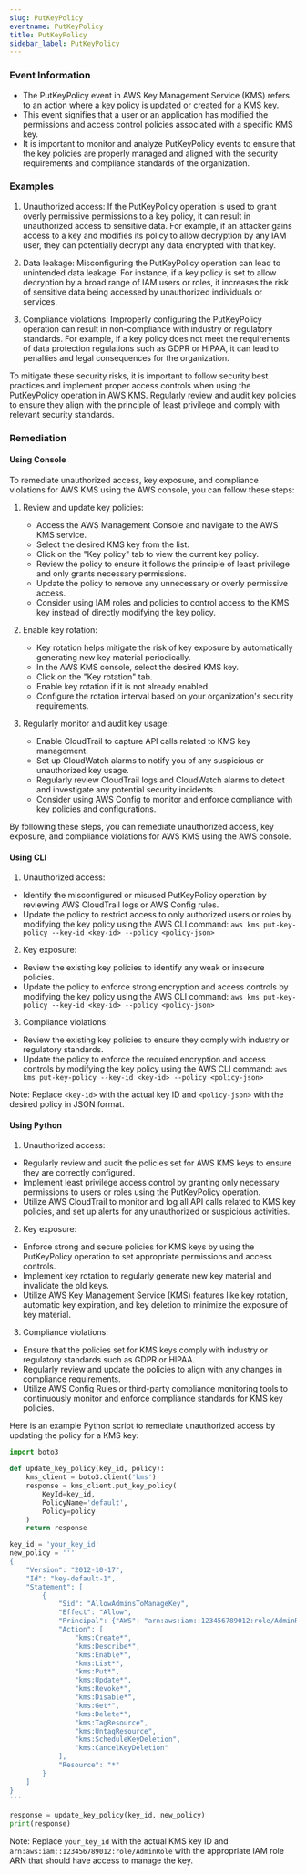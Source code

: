 ```yaml
--- 
slug: PutKeyPolicy
eventname: PutKeyPolicy
title: PutKeyPolicy
sidebar_label: PutKeyPolicy
---
```

                       
### Event Information

- The PutKeyPolicy event in AWS Key Management Service (KMS) refers to an action where a key policy is updated or created for a KMS key.
- This event signifies that a user or an application has modified the permissions and access control policies associated with a specific KMS key.
- It is important to monitor and analyze PutKeyPolicy events to ensure that the key policies are properly managed and aligned with the security requirements and compliance standards of the organization.


### Examples

1. Unauthorized access: If the PutKeyPolicy operation is used to grant overly permissive permissions to a key policy, it can result in unauthorized access to sensitive data. For example, if an attacker gains access to a key and modifies its policy to allow decryption by any IAM user, they can potentially decrypt any data encrypted with that key.

2. Data leakage: Misconfiguring the PutKeyPolicy operation can lead to unintended data leakage. For instance, if a key policy is set to allow decryption by a broad range of IAM users or roles, it increases the risk of sensitive data being accessed by unauthorized individuals or services.

3. Compliance violations: Improperly configuring the PutKeyPolicy operation can result in non-compliance with industry or regulatory standards. For example, if a key policy does not meet the requirements of data protection regulations such as GDPR or HIPAA, it can lead to penalties and legal consequences for the organization.

To mitigate these security risks, it is important to follow security best practices and implement proper access controls when using the PutKeyPolicy operation in AWS KMS. Regularly review and audit key policies to ensure they align with the principle of least privilege and comply with relevant security standards.

### Remediation

#### Using Console

To remediate unauthorized access, key exposure, and compliance violations for AWS KMS using the AWS console, you can follow these steps:

1. Review and update key policies: 
   - Access the AWS Management Console and navigate to the AWS KMS service.
   - Select the desired KMS key from the list.
   - Click on the "Key policy" tab to view the current key policy.
   - Review the policy to ensure it follows the principle of least privilege and only grants necessary permissions.
   - Update the policy to remove any unnecessary or overly permissive access.
   - Consider using IAM roles and policies to control access to the KMS key instead of directly modifying the key policy.

2. Enable key rotation:
   - Key rotation helps mitigate the risk of key exposure by automatically generating new key material periodically.
   - In the AWS KMS console, select the desired KMS key.
   - Click on the "Key rotation" tab.
   - Enable key rotation if it is not already enabled.
   - Configure the rotation interval based on your organization's security requirements.

3. Regularly monitor and audit key usage:
   - Enable CloudTrail to capture API calls related to KMS key management.
   - Set up CloudWatch alarms to notify you of any suspicious or unauthorized key usage.
   - Regularly review CloudTrail logs and CloudWatch alarms to detect and investigate any potential security incidents.
   - Consider using AWS Config to monitor and enforce compliance with key policies and configurations.

By following these steps, you can remediate unauthorized access, key exposure, and compliance violations for AWS KMS using the AWS console.

#### Using CLI

1. Unauthorized access:
- Identify the misconfigured or misused PutKeyPolicy operation by reviewing AWS CloudTrail logs or AWS Config rules.
- Update the policy to restrict access to only authorized users or roles by modifying the key policy using the AWS CLI command: `aws kms put-key-policy --key-id <key-id> --policy <policy-json>`

2. Key exposure:
- Review the existing key policies to identify any weak or insecure policies.
- Update the policy to enforce strong encryption and access controls by modifying the key policy using the AWS CLI command: `aws kms put-key-policy --key-id <key-id> --policy <policy-json>`

3. Compliance violations:
- Review the existing key policies to ensure they comply with industry or regulatory standards.
- Update the policy to enforce the required encryption and access controls by modifying the key policy using the AWS CLI command: `aws kms put-key-policy --key-id <key-id> --policy <policy-json>`

Note: Replace `<key-id>` with the actual key ID and `<policy-json>` with the desired policy in JSON format.

#### Using Python

1. Unauthorized access:
- Regularly review and audit the policies set for AWS KMS keys to ensure they are correctly configured.
- Implement least privilege access control by granting only necessary permissions to users or roles using the PutKeyPolicy operation.
- Utilize AWS CloudTrail to monitor and log all API calls related to KMS key policies, and set up alerts for any unauthorized or suspicious activities.

2. Key exposure:
- Enforce strong and secure policies for KMS keys by using the PutKeyPolicy operation to set appropriate permissions and access controls.
- Implement key rotation to regularly generate new key material and invalidate the old keys.
- Utilize AWS Key Management Service (KMS) features like key rotation, automatic key expiration, and key deletion to minimize the exposure of key material.

3. Compliance violations:
- Ensure that the policies set for KMS keys comply with industry or regulatory standards such as GDPR or HIPAA.
- Regularly review and update the policies to align with any changes in compliance requirements.
- Utilize AWS Config Rules or third-party compliance monitoring tools to continuously monitor and enforce compliance standards for KMS key policies.

Here is an example Python script to remediate unauthorized access by updating the policy for a KMS key:

```python
import boto3

def update_key_policy(key_id, policy):
    kms_client = boto3.client('kms')
    response = kms_client.put_key_policy(
        KeyId=key_id,
        PolicyName='default',
        Policy=policy
    )
    return response

key_id = 'your_key_id'
new_policy = '''
{
    "Version": "2012-10-17",
    "Id": "key-default-1",
    "Statement": [
        {
            "Sid": "AllowAdminsToManageKey",
            "Effect": "Allow",
            "Principal": {"AWS": "arn:aws:iam::123456789012:role/AdminRole"},
            "Action": [
                "kms:Create*",
                "kms:Describe*",
                "kms:Enable*",
                "kms:List*",
                "kms:Put*",
                "kms:Update*",
                "kms:Revoke*",
                "kms:Disable*",
                "kms:Get*",
                "kms:Delete*",
                "kms:TagResource",
                "kms:UntagResource",
                "kms:ScheduleKeyDeletion",
                "kms:CancelKeyDeletion"
            ],
            "Resource": "*"
        }
    ]
}
'''

response = update_key_policy(key_id, new_policy)
print(response)
```

Note: Replace `your_key_id` with the actual KMS key ID and `arn:aws:iam::123456789012:role/AdminRole` with the appropriate IAM role ARN that should have access to manage the key.


 